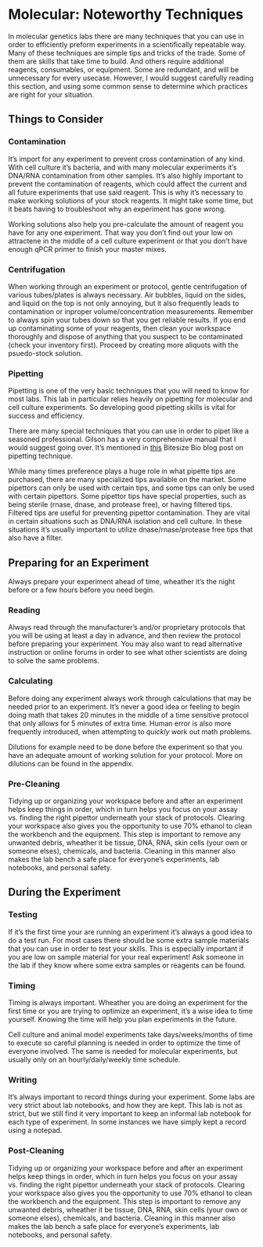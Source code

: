 # Molecular: Noteworthy Techniques {#noteworthy_techniques} 

  In molecular genetics labs there are many techniques that you can use in order to efficiently preform experiments in a scientifically repeatable way.  Many of these techniques are simple tips and tricks of the trade.  Some of them are skills that take time to build.  And others require additional reagents, consumables, or equipment.  Some are redundant, and will be unnecessary for every usecase.  However, I would suggest carefully reading this section, and using some common sense to determine which practices are right for your situation.

## Things to Consider

### Contamination {#contamination}

It's import for any experiment to prevent cross contamination of any kind.  With cell culture it's bacteria, and with many molecular experiments it's DNA/RNA contamination from other samples.  It's also highly important to prevent the contamination of reagents, which could affect the current and all future experiments that use said reagent.  This is why it's necessary to make working solutions of your stock reagents.  It might take some time, but it beats having to troubleshoot why an experiment has gone wrong.  

Working solutions also help you pre-calculate the amount of reagent you have for any one experiment.  That way you don't find out your low on attractene in the middle of a cell culture experiment or that you don't have enough qPCR primer to finish your master mixes.

### Centrifugation {#spinning_down}

When working through an experiment or protocol, gentle centrifugation of various tubes/plates is always necessary.  Air bubbles, liquid on the sides, and liquid on the top is not only annoying, but it also frequently leads to contamination or inproper volume/concentration measurements.  Remember to always spin your tubes down so that you get reliable results.  If you end up contaminating some of your reagents, then clean your workspace thoroughly and dispose of anything that you suspect to be contaminated (check your inventory first).  Proceed by creating more aliquots with the psuedo-stock solution.

### Pipetting

Pipetting is one of the very basic techniques that you will need to know for most labs.  This lab in particular relies heavily on pipetting for molecular and cell culture experiments.  So developing good pipetting skills is vital for success and efficiency.

There are many special techniques that you can use in order to pipet like a seasoned professional.  Gilson has a very comprehensive manual that I would suggest going over.  It's mentioned in [this](https://bitesizebio.com/344/17-ways-to-stop-pipetting-errors-ruining-your-experiments/) Bitesize Bio blog post on pipetting technique.

While many times preference plays a huge role in what pipette tips are purchased, there are many specialized tips available on the market.  Some pipettors can only be used with certain tips, and some tips can only be used with certain pipettors.  Some pipettor tips have special properties, such as being sterile (rnase, dnase, and protease free), or having filtered tips.  Filtered tips are useful for preventing pipettor contamination.  They are vital in certain situations such as DNA/RNA isolation and cell culture.  In these situations it's usually important to utilize dnase/rnase/protease free tips that also have a filter.

## Preparing for an Experiment

Always prepare your experiment ahead of time, wheather it's the night before or a few hours before you need begin.

### Reading

Always read through the manufacturer's and/or proprietary protocols that you will be using at least a day in advance, and then review the protocol before preparing your experiment.  You may also want to read alternative instruction or online forums in order to see what other scientists are doing to solve the same problems.

### Calculating

Before doing any experiment always work through calculations that may be needed prior to an experiment.  It's never a good idea or feeling to begin doing math that takes 20 minutes in the middle of a time sensitive protocol that only allows for 5 minutes of extra time.  Human error is also more frequently introduced, when attempting to *quickly* work out math problems.  

Dilutions for example need to be done before the experiment so that you have an adequate amount of working solution for your protocol.  More on dilutions can be found in the appendix.

### Pre-Cleaning

Tidying up or organizing your workspace before and after an experiment helps keep things in order, which in turn helps you focus on your assay vs. finding the right pipettor underneath your stack of protocols.  Clearing your workspace also gives you the opportunity to use 70% ethanol to clean the workbench and the equipment.  This step is important to remove any unwanted debris, wheather it be tissue, DNA, RNA, skin cells (your own or someone elses), chemicals, and bacteria.  Cleaning in this manner also makes the lab bench a safe place for everyone's experiments, lab notebooks, and personal safety.

## During the Experiment

### Testing

If it's the first time your are running an experiment it's always a good idea to do a test run.  For most cases there should be some extra sample materials that you can use in order to test your skills.  This is especially important if you are low on sample material for your real experiment!  Ask someone in the lab if they know where some extra samples or reagents can be found.

### Timing

Timing is always important.  Wheather you are doing an experiment for the first time or you are trying to optimize an experiment, it's a wise idea to time yourself.  Knowing the time will help you plan experiments in the future.

Cell culture and animal model experiments take days/weeks/months of time to execute so careful planning is needed in order to optimize the time of everyone involved.  The same is needed for molecular experiments, but usually only on an hourly/daily/weekly time schedule.

### Writing

It's always important to record things during your experiment.  Some labs are very strict about lab notebooks, and how they are kept.  This lab is not as strict, but we still find it very important to keep an informal lab notebook for each type of experiment.  In some instances we have simply kept a record using a notepad.

### Post-Cleaning

Tidying up or organizing your workspace before and after an experiment helps keep things in order, which in turn helps you focus on your assay vs. finding the right pipettor underneath your stack of protocols.  Clearing your workspace also gives you the opportunity to use 70% ethanol to clean the workbench and the equipment.  This step is important to remove any unwanted debris, wheather it be tissue, DNA, RNA, skin cells (your own or someone elses), chemicals, and bacteria.  Cleaning in this manner also makes the lab bench a safe place for everyone's experiments, lab notebooks, and personal safety.

